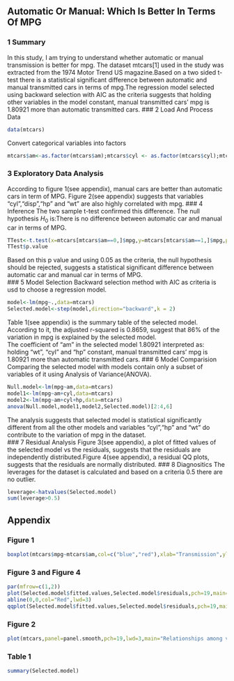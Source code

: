 ## Automatic Or Manual: Which Is Better In Terms Of MPG
### 1 Summary
In this study, I am trying to understand whether automatic or manual transmission is better for mpg. The dataset mtcars[1] used in the study was extracted from the 1974 Motor Trend US magazine.Based on a two sided t-test there is a statistical significant difference between automatic and manual transmitted cars in terms of mpg.The regression model selected using backward selection with AIC as the criteria suggests that holding other variables in the model constant, manual transmitted cars' mpg is 1.80921 more than automatic transmitted cars.
### 2 Load And Process Data
```r
data(mtcars)
```
Convert categorical variables into factors
```r
mtcars$am<-as.factor(mtcars$am);mtcars$cyl <- as.factor(mtcars$cyl);mtcars$gear <- as.factor(mtcars$gear);mtcars$carb <- as.factor(mtcars$carb);mtcars$vs <- as.factor(mtcars$vs)
```
### 3 Exploratory Data Analysis
According to figure 1(see appendix), manual cars are better than automatic cars in term of MPG. Figure 2(see appendix) suggests that variables "cyl","disp","hp" and "wt" are also highly correlated with mpg.
### 4 Inference
The two sample t-test confirmed this difference. The null hypothesis $H_0$ is:There is no difference between automatic car and manual car in terms of MPG.
```r
TTest<-t.test(x=mtcars[mtcars$am==0,]$mpg,y=mtcars[mtcars$am==1,]$mpg,paired=FALSE)
TTest$p.value
```
Based on this p value and using 0.05 as the criteria, the null hypothesis should be rejected, suggests a statistical significant difference between automatic car and manual car in terms of MPG.  
### 5 Model Selection
Backward selection method with AIC as criteria is usd to choose a regression model. 
```r
model<-lm(mpg~.,data=mtcars)
Selected.model<-step(model,direction="backward",k = 2)
```
Table 1(see appendix) is the summary table of the selected model. According to it, the adjusted r-squared is 0.8659, suggest that 86% of the variation in mpg is explained by the selected model.    
The coefficient of "am" in the selected model 1.80921 interpreted as: holding "wt", "cyl" and "hp" constant, manual transmitted cars' mpg is 1.80921 more than automatic transmitted cars.
### 6 Model Comparision
Comparing the selected model with models contain only a subset of variables of it using Analysis of Variance(ANOVA).
```r
Null.model<-lm(mpg~am,data=mtcars)
model1<-lm(mpg~am+cyl,data=mtcars)
model2<-lm(mpg~am+cyl+hp,data=mtcars)
anova(Null.model,model1,model2,Selected.model)[2:4,6]
```
The analysis suggests that selected model is statistical significantly different from all the other models and variables "cyl","hp" and "wt" do contribute to the variation of mpg in the dataset.   
### 7 Residual Analysis 
Figure 3(see appendix), a plot of fitted values of the selected model vs the residuals, suggests that the residuals are independently distributed.Figure 4(see appendix), a residual QQ plots, suggests that the residuals are normally distributed.
### 8 Diagnositics
The leverages for the dataset is calculated and based on a criteria 0.5 there are no outlier.
```r
leverage<-hatvalues(Selected.model)
sum(leverage>0.5)
```
    
    
## Appendix
### Figure 1
```r
boxplot(mtcars$mpg~mtcars$am,col=c("blue","red"),xlab="Transmission",ylab="mpg",main="Transmission and mpg",names=c("Automatic","Manual"))
```
### Figure 3 and Figure 4
```r
par(mfrow=c(1,2))
plot(Selected.model$fitted.values,Selected.model$residuals,pch=19,main="Fitted value VS Residuals")
abline(0,0,col="Red",lwd=3)
qqplot(Selected.model$fitted.values,Selected.model$residuals,pch=19,main="Residual QQ plot")
```
### Figure 2
```r
plot(mtcars,panel=panel.smooth,pch=19,lwd=3,main="Relationships among variables")
```
### Table 1
```r
summary(Selected.model)
```
